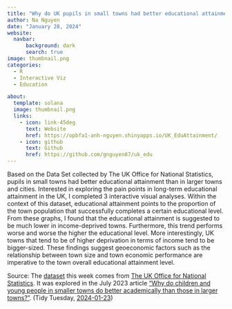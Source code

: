 ```yaml
---
title: "Why do UK pupils in small towns had better educational attainment than in larger cities?"
author: Na Nguyen
date: "January 28, 2024"
website: 
  navbar:
      background: dark
      search: true
image: thumbnail.png
categories: 
  - R
  - Interactive Viz
  - Education

about: 
  template: solana
  image: thumbnail.png
  links: 
    - icon: link-45deg
      text: Website
      href: https://opbfa1-anh-nguyen.shinyapps.io/UK_EduAttainment/
    - icon: github
      text: Github
      href: https://github.com/gnguyen87/uk_edu
---
```


Based on the Data Set collected by The UK Office for National Statistics, pupils in small towns had better educational attainment than in larger towns and cities. Interested in exploring the pain points in long-term educational attainment in the UK, I completed 3 interactive visual analyses. Within the context of this dataset, educational attainment points to the proportion of the town population that successfully completes a certain educational level. From these graphs, I found that the educational attainment is suggested to be much lower in income-deprived towns. Furthermore, this trend performs worse and worse the higher the educational level. More interestingly, UK towns that tend to be of higher deprivation in terms of income tend to be bigger-sized. These findings suggest geoeconomic factors such as the relationship between town size and town economic performance are imperative to the town overall educational attainment level.

Source: The [dataset](https://www.ons.gov.uk/file?uri=/peoplepopulationandcommunity/educationandchildcare/datasets/educationalattainmentofyoungpeopleinenglishtownsdata/200708201819/youngpeoplesattainmentintownsreferencetable1.xlsx) this week comes from [The UK Office for National Statistics](https://www.ons.gov.uk/). It was explored in the July 2023 article ["Why do children and young people in smaller towns do better academically than those in larger towns?"](https://www.ons.gov.uk/peoplepopulationandcommunity/educationandchildcare/articles/whydochildrenandyoungpeopleinsmallertownsdobetteracademicallythanthoseinlargertowns/2023-07-25). (Tidy Tuesday, [2024-01-23](https://github.com/rfordatascience/tidytuesday/tree/master/data/2024/2024-01-23))
